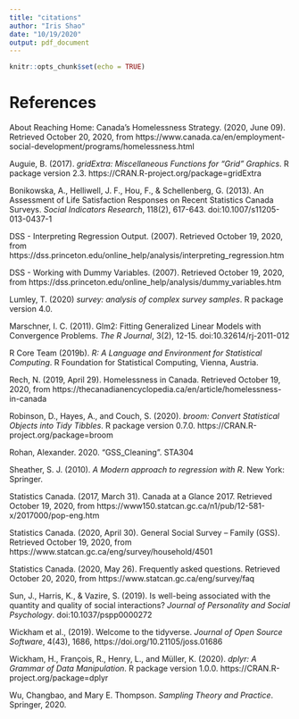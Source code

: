 ```yaml
---
title: "citations"
author: "Iris Shao"
date: "10/19/2020"
output: pdf_document
---
```


```r
knitr::opts_chunk$set(echo = TRUE)
```


# References 
\setlength{\parindent}{-0.5in}
\setlength{\leftskip}{0.5in}
\setlength{\parskip}{12pt}
\noindent

About Reaching Home: Canada's Homelessness Strategy. (2020, June 09). Retrieved October 20, 2020, from https://www.canada.ca/en/employment-social-development/programs/homelessness.html

Auguie, B. (2017). *gridExtra: Miscellaneous Functions for "Grid" Graphics*. R package version 2.3. https://CRAN.R-project.org/package=gridExtra

Bonikowska, A., Helliwell, J. F., Hou, F., &amp; Schellenberg, G. (2013). An Assessment of Life Satisfaction Responses on Recent Statistics Canada Surveys. *Social Indicators Research*, 118(2), 617-643. doi:10.1007/s11205-013-0437-1

DSS - Interpreting Regression Output. (2007). Retrieved October 19, 2020, from https://dss.princeton.edu/online_help/analysis/interpreting_regression.htm

DSS - Working with Dummy Variables. (2007). Retrieved October 19, 2020, from https://dss.princeton.edu/online_help/analysis/dummy_variables.htm

Lumley, T. (2020) *survey: analysis of complex survey samples*. R package version 4.0. 

Marschner, I. C. (2011). Glm2: Fitting Generalized Linear Models with Convergence Problems. *The R Journal*, 3(2), 12-15. doi:10.32614/rj-2011-012

R Core Team (2019b). *R: A Language and Environment for Statistical Computing*. R Foundation for Statistical Computing, Vienna, Austria.

Rech, N. (2019, April 29). Homelessness in Canada. Retrieved October 19, 2020, from https://thecanadianencyclopedia.ca/en/article/homelessness-in-canada

Robinson, D., Hayes, A., and Couch, S. (2020). *broom: Convert Statistical Objects into Tidy Tibbles*. R package version 0.7.0. https://CRAN.R-project.org/package=broom

Rohan, Alexander. 2020. "GSS_Cleaning".  STA304

Sheather, S. J. (2010). *A Modern approach to regression with R*. New York: Springer.

Statistics Canada. (2017, March 31). Canada at a Glance 2017. Retrieved October 19, 2020, from https://www150.statcan.gc.ca/n1/pub/12-581-x/2017000/pop-eng.htm

Statistics Canada. (2020, April 30). General Social Survey – Family (GSS). Retrieved October 19, 2020, from https://www.statcan.gc.ca/eng/survey/household/4501

Statistics Canada. (2020, May 26). Frequently asked questions. Retrieved October 20, 2020, from https://www.statcan.gc.ca/eng/survey/faq

Sun, J., Harris, K., &amp; Vazire, S. (2019). Is well-being associated with the quantity and quality of social interactions? *Journal of Personality and Social Psychology*. doi:10.1037/pspp0000272

Wickham et al., (2019). Welcome to the tidyverse. *Journal of Open Source Software*, 4(43), 1686, https://doi.org/10.21105/joss.01686 

Wickham, H., François, R., Henry, L., and Müller, K. (2020). *dplyr: A Grammar of Data Manipulation*. R package version 1.0.0. https://CRAN.R-project.org/package=dplyr

Wu, Changbao, and Mary E. Thompson. *Sampling Theory and Practice*. Springer, 2020. 